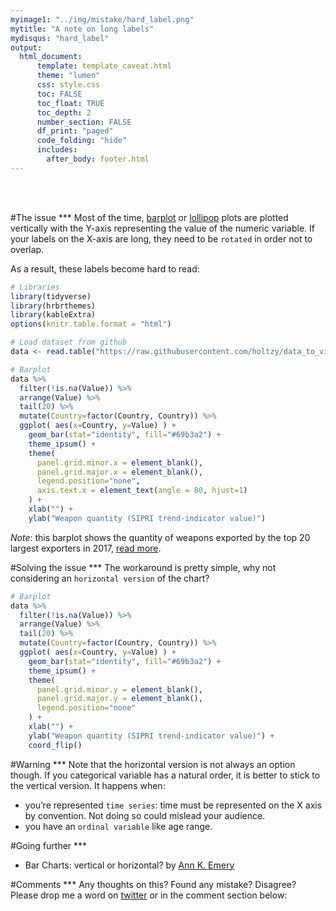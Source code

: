 ```yaml
---
myimage1: "../img/mistake/hard_label.png"
mytitle: "A note on long labels"
mydisqus: "hard_label"
output:
  html_document:
      template: template_caveat.html
      theme: "lumen"
      css: style.css
      toc: FALSE
      toc_float: TRUE
      toc_depth: 2
      number_section: FALSE
      df_print: "paged"
      code_folding: "hide"
      includes: 
        after_body: footer.html
---
```


<br><br>
<div class="mycontent">



#The issue
***
Most of the time, [barplot](https://www.data_to_viz.com/graph/barplot.html) or [lollipop](https://www.data_to_viz.com/graph/lollipop.html) plots are plotted vertically with the Y-axis representing the value of the numeric variable. If your labels on the X-axis are long, they need to be `rotated` in order not to overlap.
<br>

As a result, these labels become hard to read:
```r
# Libraries
library(tidyverse)
library(hrbrthemes)
library(kableExtra)
options(knitr.table.format = "html")

# Load dataset from github
data <- read.table("https://raw.githubusercontent.com/holtzy/data_to_viz/master/Example_dataset/7_OneCatOneNum.csv", header=TRUE, sep=",")

# Barplot
data %>%
  filter(!is.na(Value)) %>%
  arrange(Value) %>%
  tail(20) %>%
  mutate(Country=factor(Country, Country)) %>%
  ggplot( aes(x=Country, y=Value) ) +
    geom_bar(stat="identity", fill="#69b3a2") +
    theme_ipsum() +
    theme(
      panel.grid.minor.x = element_blank(),
      panel.grid.major.x = element_blank(),
      legend.position="none",
      axis.text.x = element_text(angle = 80, hjust=1)
    ) +
    xlab("") +
    ylab("Weapon quantity (SIPRI trend-indicator value)")
```
*Note*: this barplot shows the quantity of weapons exported by the top 20 largest exporters in 2017, [read more](https://www.data-to-viz.com/story/OneNumOneCat.html).



#Solving the issue
***
The workaround is pretty simple, why not considering an `horizontal version` of the chart?
```r
# Barplot
data %>%
  filter(!is.na(Value)) %>%
  arrange(Value) %>%
  tail(20) %>%
  mutate(Country=factor(Country, Country)) %>%
  ggplot( aes(x=Country, y=Value) ) +
    geom_bar(stat="identity", fill="#69b3a2") +
    theme_ipsum() +
    theme(
      panel.grid.minor.y = element_blank(),
      panel.grid.major.y = element_blank(),
      legend.position="none"
    ) +
    xlab("") +
    ylab("Weapon quantity (SIPRI trend-indicator value)") +
    coord_flip()
```





#Warning
***
Note that the horizontal version is not always an option though. If you categorical variable has a natural order, it is better to stick to the vertical version. It happens when:

- you're represented `time series`: time must be represented on the X axis by convention. Not doing so could mislead your audience.
- you have an `ordinal variable` like age range.



#Going further
***

- Bar Charts: vertical or horizontal? by [Ann K. Emery](http://annkemery.com/vertical-or-horizontal/)





#Comments
***
Any thoughts on this? Found any mistake? Disagree? Please drop me a word on [twitter](https://twitter.com/R_Graph_Gallery) or in the comment section below:
<br>




</div>














